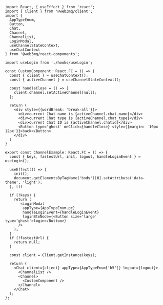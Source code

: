 ```tsx
import React, { useEffect } from 'react';
import { Client } from '@web3mq/client';
import {
  AppTypeEnum,
  Button, 
  Chat, 
  Channel, 
  ChannelList, 
  LoginModal,
  useChannelStateContext, 
  useChatContext 
} from '@web3mq/react-components';

import useLogin from './hooks/useLogin';

const CustomComponent: React.FC = () => {
  const { client } = useChatContext();
  const { activeChannel } = useChannelStateContext();

  const handleClose = () => {
    client.channel.setActiveChannel(null);
  };

  return (
    <div style={{wordBreak: 'break-all'}}>
      <div>current Chat name is {activeChannel.chat_name}</div>
      <div>current Chat type is {activeChannel.chat_type}</div>
      <div>current Chat ID is {activeChannel.chatid}</div>
      <Button type='ghost' onClick={handleClose} style={{margin: '10px 12px'}}>back</Button>
    </div>
  )
}

export const ChannelExample: React.FC = () => {
  const { keys, fastestUrl, init, logout, handleLoginEvent } = useLogin();

  useEffect(() => {
    init();
    document.getElementsByTagName('body')[0].setAttribute('data-theme', 'light');
  }, [])

  if (!keys) {
    return (
       <LoginModal 
        appType={AppTypeEnum.pc}
        handleLoginEvent={handleLoginEvent}
        loginBtnNode={<Button size='large' type='ghost'>login</Button>}
      />
    );
  }
  if (!fastestUrl) {
    return null;
  }

  const client = Client.getInstance(keys);

  return (
    <Chat client={client} appType={AppTypeEnum['h5']} logout={logout}>
      <ChannelList />
      <Channel>
        <CustomComponent />
      </Channel>
    </Chat>
  );
};
```